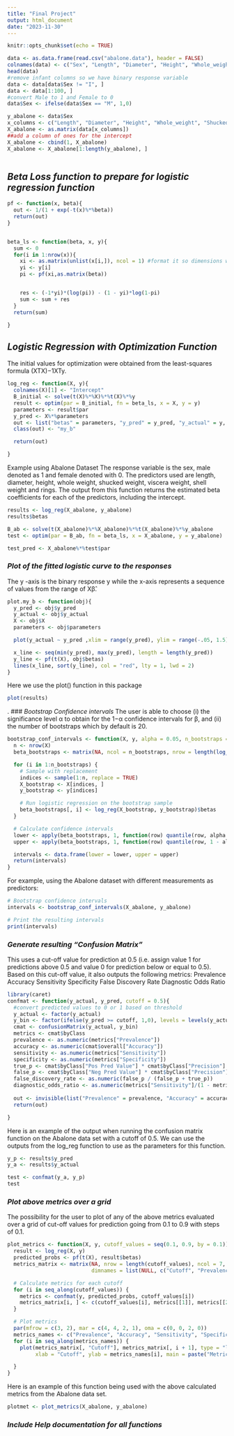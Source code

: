 ```yaml
---
title: "Final Project"
output: html_document
date: "2023-11-30"
---
```


```r
knitr::opts_chunk$set(echo = TRUE)
```



```r

data <- as.data.frame(read.csv("abalone.data"), header = FALSE)
colnames(data) <- c("Sex", "Length", "Diameter", "Height", "Whole_weight", "Shucked_weight", "Viscera_weight", "Shell_weight", "Rings")
head(data)
#remove infant columns so we have binary response variable
data <- data[data$Sex != "I", ]
data <- data[1:100, ]
#convert Male to 1 and Female to 0 
data$Sex <- ifelse(data$Sex == "M", 1,0)

y_abalone <- data$Sex
x_columns <- c("Length", "Diameter", "Height", "Whole_weight", "Shucked_weight", "Viscera_weight", "Shell_weight", "Rings")
X_abalone <- as.matrix(data[x_columns])
##add a column of ones for the intercept
X_abalone <- cbind(1, X_abalone)
X_abalone <- X_abalone[1:length(y_abalone), ]



```

## *Beta Loss function to prepare for logistic regression function*
```r
pf <- function(x, beta){
  out <- 1/(1 + exp(-t(x)%*%beta))
  return(out)
}


beta_ls <- function(beta, x, y){
  sum <- 0
  for(i in 1:nrow(x)){
    xi <- as.matrix(unlist(x[i,]), ncol = 1) #format it so dimensions work out later
    yi <- y[i]
    pi <- pf(xi,as.matrix(beta))


    res <- (-1*yi)*(log(pi)) - (1 - yi)*log(1-pi)
    sum <- sum + res
  }
  return(sum)

}
```

## *Logistic Regression with Optimization Function*
The initial values for optimization were obtained from the least-squares formula (XTX)−1XTy.

```r
log_reg <- function(X, y){
  colnames(X)[1] <- "Intercept"
  B_initial <- solve(t(X)%*%X)%*%t(X)%*%y
  result <- optim(par = B_initial, fn = beta_ls, x = X, y = y)
  parameters <- result$par
  y_pred <- X%*%parameters
  out <- list("betas" = parameters, "y_pred" = y_pred, "y_actual" = y, "X" = X, "Parameters" = parameters)
  class(out) <- "my_b"

  return(out)

}

```

Example using Abalone Dataset
The response variable is the sex, male denoted as 1 and female denoted with 0. The predictors used are length, diameter, height, whole weight, shucked weight, viscera weight, shell weight and rings. The output from this function returns the estimated beta coefficients for each of the predictors, including the intercept. 
```r
results <- log_reg(X_abalone, y_abalone)
results$betas

B_ab <- solve(t(X_abalone)%*%X_abalone)%*%t(X_abalone)%*%y_abalone
test <- optim(par = B_ab, fn = beta_ls, x = X_abalone, y = y_abalone)

test_pred <- X_abalone%*%test$par


```




### *Plot of the fitted logistic curve to the responses*

The y -axis is the binary response y while the x-axis represents a sequence of values from the range of Xβ̂. 

```r
plot.my_b <- function(obj){
  y_pred <- obj$y_pred
  y_actual <- obj$y_actual
  X <- obj$X
  parameters <- obj$parameters

  plot(y_actual ~ y_pred ,xlim = range(y_pred), ylim = range(-.05, 1.5))

  x_line <- seq(min(y_pred), max(y_pred), length = length(y_pred))
  y_line <- pf(t(X), obj$betas)
  lines(x_line, sort(y_line), col = "red", lty = 1, lwd = 2)
}
```

Here we use the plot() function in this package
```r
plot(results)

```

.
### *Bootstrap Confidence intervals*
  The user is able to choose (i) the significance level α to obtain for the 1−α confidence intervals for β, and (ii)    the number of bootstraps which by default is 20.
  
```r
bootstrap_conf_intervals <- function(X, y, alpha = 0.05, n_bootstraps = 20) {
  n <- nrow(X)
  beta_bootstraps <- matrix(NA, ncol = n_bootstraps, nrow = length(log_reg(X, y)$betas))

  for (i in 1:n_bootstraps) {
    # Sample with replacement
    indices <- sample(1:n, replace = TRUE)
    X_bootstrap <- X[indices, ]
    y_bootstrap <- y[indices]

    # Run logistic regression on the bootstrap sample
    beta_bootstraps[, i] <- log_reg(X_bootstrap, y_bootstrap)$betas
  }

  # Calculate confidence intervals
  lower <- apply(beta_bootstraps, 1, function(row) quantile(row, alpha / 2))
  upper <- apply(beta_bootstraps, 1, function(row) quantile(row, 1 - alpha / 2))

  intervals <- data.frame(lower = lower, upper = upper)
  return(intervals)
}


```  

For example, using the Abalone dataset with different measurements as predictors: 

```r

# Bootstrap confidence intervals
intervals <- bootstrap_conf_intervals(X_abalone, y_abalone)

# Print the resulting intervals
print(intervals)
```

### *Generate resulting "Confusion Matrix”*

This uses a cut-off value for prediction at 0.5 (i.e. assign value 1 for predictions above 0.5 and value 0 for prediction below or equal to 0.5). Based on this cut-off value, it also outputs the following metrics:
Prevalence
Accuracy
Sensitivity
Specificity
False Discovery Rate
Diagnostic Odds Ratio

```r
library(caret)
confmat <- function(y_actual, y_pred, cutoff = 0.5){
  #convert predicted values to 0 or 1 based on threshold
  y_actual <- factor(y_actual)
  y_bin <- factor(ifelse(y_pred >= cutoff, 1,0), levels = levels(y_actual))
  cmat <- confusionMatrix(y_actual, y_bin)
  metrics <- cmat$byClass
  prevalence <- as.numeric(metrics["Prevalence"])
  accuracy <- as.numeric(cmat$overall["Accuracy"])
  sensitivity <- as.numeric(metrics["Sensitivity"])
  specificity <- as.numeric(metrics["Specificity"])
  true_p <- cmat$byClass["Pos Pred Value"] * cmat$byClass["Precision"]
  false_p <- cmat$byClass["Neg Pred Value"] * cmat$byClass["Precision"]
  false_discovery_rate <- as.numeric(false_p / (false_p + true_p))
  diagnostic_odds_ratio <- as.numeric(metrics["Sensitivity"]/(1 - metrics["Specificity"]))
  
  out <- invisible(list("Prevalence" = prevalence, "Accuracy" = accuracy, "Sensitivity" = sensitivity, "Specificity" = specificity, "False Discovery Rate" = false_discovery_rate, "Diagnostic Odds Ratio" = diagnostic_odds_ratio))
  return(out)

}

```

Here is an example of the output when running the confusion matrix function on the Abalone data set with a cutoff of 0.5. We can use the outputs from the log_reg function to use as the parameters for this function. 
``` r
y_p <- results$y_pred
y_a <- results$y_actual

test <- confmat(y_a, y_p)
test

```

### *Plot above metrics over a grid*

The possibility for the user to plot of any of the above metrics evaluated over a grid of cut-off values for prediction going from 0.1 to 0.9 with steps of 0.1.

```r
plot_metrics <- function(X, y, cutoff_values = seq(0.1, 0.9, by = 0.1)) {
  result <- log_reg(X, y)
  predicted_probs <- pf(t(X), result$betas)
  metrics_matrix <- matrix(NA, nrow = length(cutoff_values), ncol = 7,
                           dimnames = list(NULL, c("Cutoff", "Prevalence", "Accuracy", "Sensitivity", "Specificity", "False Discovery Rate", "Diagnostic Odds Ratio")))

  # Calculate metrics for each cutoff
  for (i in seq_along(cutoff_values)) {
    metrics <- confmat(y, predicted_probs, cutoff_values[i])
    metrics_matrix[i, ] <- c(cutoff_values[i], metrics[[1]], metrics[[2]], metrics[[3]], metrics[[4]], metrics[[5]], metrics[[6]])
  }

  # Plot metrics
  par(mfrow = c(3, 2), mar = c(4, 4, 2, 1), oma = c(0, 0, 2, 0))
  metrics_names <- c("Prevalence", "Accuracy", "Sensitivity", "Specificity", "False Discovery Rate", "Diagnostic Odds Ratio")
  for (i in seq_along(metrics_names)) {
    plot(metrics_matrix[, "Cutoff"], metrics_matrix[, i + 1], type = "l", col = i + 1,
         xlab = "Cutoff", ylab = metrics_names[i], main = paste("Metric vs. Cutoff"))

  }
}

```
Here is an example of this function being used with the above calculated metrics from the Abalone data set. 
```r
plotmet <- plot_metrics(X_abalone, y_abalone)


```

### *Include Help documentation for all functions*


